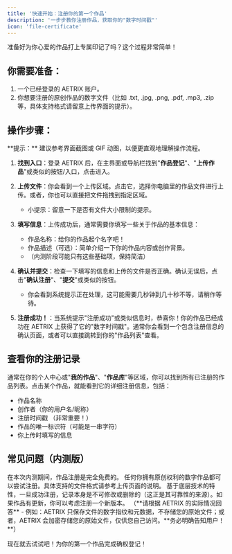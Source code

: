 ```yaml
---
title: '快速开始：注册你的第一个作品'
description: '一步步教你注册作品，获取你的"数字时间戳"'
icon: 'file-certificate'
---
```



准备好为你心爱的作品打上专属印记了吗？这个过程非常简单！

## 你需要准备：

1. 一个已经登录的 AETRIX 账户。
2. 你想要注册的原创作品的数字文件（比如 .txt, .jpg, .png, .pdf, .mp3, .zip 等，具体支持格式请留意上传界面的提示）。

## 操作步骤：

<Tip>
**提示：** 建议参考界面截图或 GIF 动图，以便更直观地理解操作流程。
</Tip>

1. **找到入口**：登录 AETRIX 后，在主界面或导航栏找到"**作品登记**"、"**上传作品**"或类似的按钮/入口，点击进入。

2. **上传文件**：你会看到一个上传区域。点击它，选择你电脑里的作品文件进行上传。或者，你也可以直接把文件拖拽到指定区域。
   - 小提示：留意一下是否有文件大小限制的提示。

3. **填写信息**：上传成功后，通常需要你填写一些关于作品的基本信息：
   - 作品名称：给你的作品起个名字吧！
   - 作品描述（可选）：简单介绍一下你的作品内容或创作背景。
   - （内测阶段可能只有这些基础项，保持简洁）

4. **确认并提交**：检查一下填写的信息和上传的文件是否正确。确认无误后，点击"**确认注册**"、"**提交**"或类似的按钮。
   - 你会看到系统提示正在处理，这可能需要几秒钟到几十秒不等，请稍作等待。

5. **注册成功！**：当系统提示"注册成功"或类似信息时，恭喜你！你的作品已经成功在 AETRIX 上获得了它的"数字时间戳"。通常你会看到一个包含注册信息的确认页面，或者可以直接跳转到你的"作品列表"查看。

## 查看你的注册记录

通常在你的个人中心或"**我的作品**"、"**作品库**"等区域，你可以找到所有已注册的作品列表。点击某个作品，就能看到它的详细注册信息，包括：

- 作品名称
- 创作者（你的用户名/昵称）
- 注册时间戳 （非常重要！）
- 作品的唯一标识符（可能是一串字符）
- 你上传时填写的信息

## 常见问题（内测版）

<AccordionGroup>
  <Accordion title="这个注册是免费的吗？">
    在本次内测期间，作品注册是完全免费的。
  </Accordion>
  <Accordion title="我可以注册什么样的作品？">
    任何你拥有原创权利的数字作品都可以尝试注册。具体支持的文件格式请参考上传页面的说明。
  </Accordion>
  <Accordion title="注册后可以修改或删除吗？">
    基于底层技术的特性，一旦成功注册，记录本身是不可修改或删除的（这正是其可靠性的来源）。如果作品有更新，你可以考虑注册一个新版本。
  </Accordion>
  <Accordion title="AETRIX 会保存我的原始文件吗？">
    （**请根据 AETRIX 的实际情况回答** - 例如：AETRIX 只保存文件的数字指纹和元数据，不存储您的原始文件；或者，AETRIX 会加密存储您的原始文件，仅供您自己访问。**务必明确告知用户！**）
  </Accordion>
</AccordionGroup>

现在就去试试吧！为你的第一个作品完成确权登记！ 